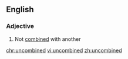 ==English==

===Adjective===
{{en-adj|-}}

# Not [[combined]] with another

[[chr:uncombined]]
[[vi:uncombined]]
[[zh:uncombined]]